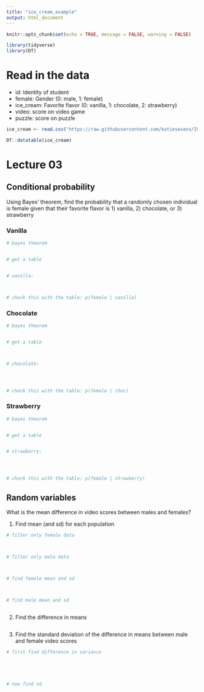 ```yaml
---
title: "ice_cream_example"
output: html_document
---
```


```r
knitr::opts_chunk$set(echo = TRUE, message = FALSE, warning = FALSE)

library(tidyverse)
library(DT)
```

# Read in the data

* id: Identity of student
* female: Gender (0: male, 1: female)
* ice_cream: Favorite flavor (0: vanilla, 1: chocolate, 2: strawberry)
* video: score on video game
* puzzle: score on puzzle

```r

ice_cream <- read.csv("https://raw.githubusercontent.com/katiesevans/IGP_biostatistics/main/data/ice_cream.csv")

DT::datatable(ice_cream)

```

# Lecture 03

## Conditional probability

Using Bayes' theorem, find the probability that a randomly chosen individual is female given that their favorite flavor is 1) vanilla, 2) chocolate, or 3) strawberry

### Vanilla
```r

# bayes theorem


# get a table


# vanilla:



# check this with the table: p(female | vanilla)

```

### Chocolate
```r

# bayes theorem


# get a table



# chocolate:




# check this with the table: p(female | choc)


```

### Strawberry
```r

# bayes theorem


# get a table


# strawberry:




# check this with the table: p(female | strawberry)


```

## Random variables

What is the mean difference in video scores between males and females?

1. Find mean (and sd) for each population

```r

# filter only female data



# filter only male data



# find female mean and sd



# find male mean and sd



```

2. Find the difference in means

```r




```

3. Find the standard deviation of the difference in means between male and female video scores

```r

# first find difference in variance





# now find sd



```